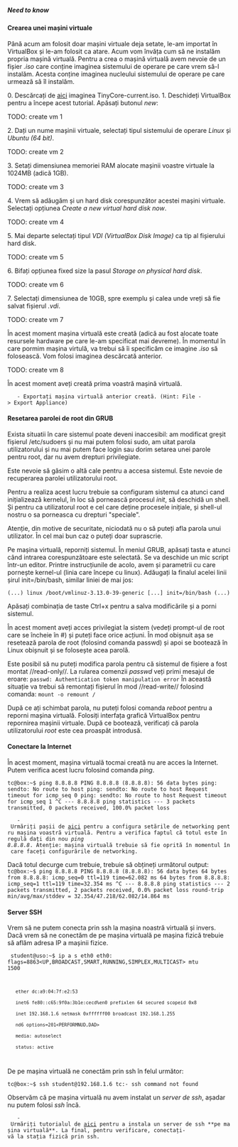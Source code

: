 ===== Need to know =====

==== Crearea unei mașini virtuale ====

Până acum am folosit doar mașini virtuale deja setate, le-am importat în VirtualBox și le-am folosit ca atare. Acum vom învăța cum să 
ne instalăm propria mașină virtuală. Pentru a crea o mașină virtuală avem nevoie de un fișier ''.iso'' care conține imaginea sistemului 
de operare pe care vrem să-l instalăm. Acesta conține imaginea nucleului sistemului de operare pe care urmează să îl instalăm.

0. Descărcați de [[|aici]] imaginea TinyCore-current.iso.
1. Deschideți VirtualBox pentru a începe acest tutorial. Apăsați butonul ''new'':

TODO: create vm 1

2. Dați un nume mașinii virtuale, selectați tipul sistemului de operare ''Linux'' și ''Ubuntu (64 bit)''.

TODO: create vm 2

3. Setați dimensiunea memoriei RAM alocate mașinii voastre virtuale la 1024MB (adică 1GB).

TODO: create vm 3

4. Vrem să adăugăm și un hard disk corespunzător acestei mașini virtuale. Selectați opțiunea ''Create a new virtual hard disk now''.

TODO: create vm 4

5. Mai departe selectați tipul ''VDI (VirtualBox Disk Image)'' ca tip al fișierului hard disk.

TODO: create vm 5

6. Bifați opțiunea fixed size la pasul ''Storage on physical hard disk''. 

TODO: create vm 6

7. Selectați dimensiunea de 10GB, spre exemplu și calea unde vreți să fie salvat fișierul ''.vdi''.

TODO: create vm 7

În acest moment mașina virtuală este creată (adică au fost alocate toate resursele hardware pe care le-am specificat mai devreme). În 
momentul în care pormim mașina virtulă, va trebui să îi specificăm ce imagine ''.iso'' să folosească. Vom folosi imaginea descărcată 
anterior.

TODO: create vm 8

În acest moment aveți creată prima voastră mașină virtuală. 

    - Exportați mașina virtuală anterior creată. (Hint: File -> Export Appliance)

==== Resetarea parolei de root din GRUB ====

Exista situatii în care sistemul poate deveni inaccesibil: am modificat greșit fișierul /etc/sudoers și nu mai putem folosi sudo, 
am uitat parola utilizatorului și nu mai putem face login sau dorim setarea unei parole pentru root, dar nu avem drepturi privilegiate.

Este nevoie să găsim o altă cale pentru a accesa sistemul. Este nevoie de recuperarea parolei utilizatorului root.

Pentru a realiza acest lucru trebuie sa configuram sistemul ca atunci cand inițializează kernelul, în loc să pornească procesul ''init'', 
să deschidă un shell. Și pentru ca utilizatorul root e cel care deține procesele inițiale, și shell-ul nostru o sa porneasca cu drepturi 
"speciale".

<note>
Atenție, din motive de securitate, niciodată nu o să puteți afla parola unui utilizator. În cel mai bun caz o puteți doar suprascrie.
</note>

Pe mașina virtuală, reporniți sistemul. În meniul GRUB, apăsați tasta e atunci când intrarea corespunzătoare este selectată. Se va 
deschide un mic script într-un editor. Printre instrucțiunile de acolo, avem și parametrii cu care pornește kernel-ul (linia care 
începe cu linux). Adăugați la finalul acelei linii șirul init=/bin/bash, similar liniei de mai jos:

<code bash>
(...)
linux /boot/vmlinuz-3.13.0-39-generic [...] init=/bin/bash
(...)
</code>

Apăsați combinația de taste Ctrl+x pentru a salva modificările și a porni sistemul.

În acest moment aveți acces privilegiat la sistem (vedeți prompt-ul de root care se încheie în #) și puteți face orice acțiuni. În mod 
obișnuit așa se resetează parola de root (folosind comanda passwd) și apoi se bootează în Linux obișnuit și se folosește acea parolă.


<note important>
Este posibil să nu puteți modifica parola pentru că sistemul de fișiere a fost montat //read-only//. La rularea comenzii ''passwd'' veți primi mesajul de eroare:
<code>
passwd: Authentication token manipulation error
</code>
În această situație va trebui să remontați fișierul în mod //read-write// folosind comanda:
<code>
mount -o remount /
</code>
</note>

<note important>
După ce ați schimbat parola, nu puteți folosi comanda ''reboot'' pentru a reporni mașina virtuală. Folosiți interfața grafică VirtualBox pentru repornirea mașinii virtuale. După ce bootează, verificați că parola utilizatorului ''root'' este cea proaspăt introdusă.
</note>

==== Conectare la Internet ====

În acest moment, mașina virtuală tocmai creată nu are acces la Internet. Putem verifica acest lucru folosind comanda ''ping''.

<code bash>
tc@box:~$ ping 8.8.8.8
PING 8.8.8.8 (8.8.8.8): 56 data bytes
ping: sendto: No route to host
ping: sendto: No route to host
Request timeout for icmp_seq 0
ping: sendto: No route to host
Request timeout for icmp_seq 1
^C
--- 8.8.8.8 ping statistics ---
3 packets transmitted, 0 packets received, 100.0% packet loss
</code>

    - Urmăriți pașii de [[https://askubuntu.com/questions/363003/no-internet-connection-on-virtualbox-windows-7-as-guest-ubuntu-13-04-as-host|aici]] pentru a configura setările de networking pentru mașina voastră virtuală. Pentru a verifica faptul că totul este în regulă dați din nou ''ping 8.8.8.8''. Atenție: mașina virtuală trebuie să fie oprită în momentul în care faceți configurările de networking.

Dacă totul decurge cum trebuie, trebuie să obțineți următorul output:
<code bash>
tc@box:~$ ping 8.8.8.8
PING 8.8.8.8 (8.8.8.8): 56 data bytes
64 bytes from 8.8.8.8: icmp_seq=0 ttl=119 time=62.082 ms
64 bytes from 8.8.8.8: icmp_seq=1 ttl=119 time=32.354 ms
^C
--- 8.8.8.8 ping statistics ---
2 packets transmitted, 2 packets received, 0.0% packet loss
round-trip min/avg/max/stddev = 32.354/47.218/62.082/14.864 ms
</code>

==== Server SSH ====

Vrem să ne putem conecta prin ssh la mașina noastră virtuală și invers. Dacă vrem să ne conectăm de pe mașina virtuală pe mașina fizică 
trebuie să aflăm adresa IP a mașinii fizice.

<code bash>
student@uso:~$ ip a s eth0
eth0: flags=8863<UP,BROADCAST,SMART,RUNNING,SIMPLEX,MULTICAST> mtu 1500
	ether dc:a9:04:7f:e2:53 
	inet6 fe80::c65:9f0a:3b1e:cecd%en0 prefixlen 64 secured scopeid 0x8 
	inet 192.168.1.6 netmask 0xffffff00 broadcast 192.168.1.255
	nd6 options=201<PERFORMNUD,DAD>
	media: autoselect
	status: active
</code>

De pe mașina virtuală ne conectăm prin ssh în felul următor:

<code bash>
tc@box:~$ ssh student@192.168.1.6
tc:- ssh command not found
</code>

Observăm că pe mașina virtuală nu avem instalat un ''server de ssh'', așadar nu putem folosi ''ssh'' încă. 

    - Urmăriți tutorialul de [[https://iotbytes.wordpress.com/configure-ssh-server-on-microcore-tiny-linux/|aici]] pentru a instala un server de ssh **pe mașina virtuală**. La final, pentru verificare, conectați-vă la stația fizică prin ssh.
